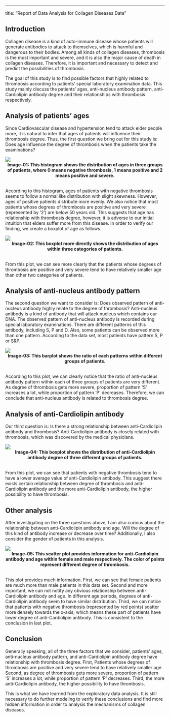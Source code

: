 
---
title: "Report of Data Analysis for Collagen Diseases Data"


## Introduction

Collagen disease is a kind of auto-immune disease whose patients will generate antibodies to attack to themselves, which is harmful and dangerous to their bodies. Among all kinds of collagen diseases, thrombosis is the most important and severe, and it is also the major cause of death in collagen diseases. Therefore, it is important and necessary to detect and predict the possibilities of thrombosis. 

The goal of this study is to find possible factors that highly related to thrombosis according to patients’ special laboratory examination data. This study mainly discuss the patients’ ages, anti-nucleus antibody pattern, anti-Cardiolipin antibody degree and their relationships with thrombosis respectively.

## Analysis of patients' ages

Since Cardiovascular disease and hypertension tend to attack elder people more, it is natural to infer that ages of patients will influence their thrombosis degree. Thus, the first question we bring out for this study is: Does age influence the degree of thrombosis when the patients take the examinations?

![](./images/plot-01.png)
<figcaption align = "center"><b>Image-01: This histogram shows the distribution of ages in three groups of patients, where 0 means negative thrombosis, 1 means positive and 2 means positive and severe.</b></figcaption>

\
According to this histogram, ages of patients with negative thrombosis seems to follow a normal like distribution with slight skewness. However, ages of positive patients distribute more evenly. We also notice that most patients whose degrees of thrombosis are positive and very severe (represented by '2') are below 50 years old. This suggests that age has relationship with thrombosis degree, however, it is adverse to our initial intuition that elders suffer more from this disease. In order to verify our finding, we create a boxplot of age as follows.

![](./images/plot-02.png)
<figcaption align = "center"><b>Image-02: This boxplot more directly shows the distribution of ages within three categories of patients.</b></figcaption>

\
From this plot, we can see more clearly that the patients whose degrees of thrombosis are positive and very severe tend to have relatively smaller age than other two categories of patients.

## Analysis of anti-nucleus antibody pattern

The second question we want to consider is: Does observed pattern of anti-nucleus antibody highly relate to the degree of thrombosis?
Anti-nucleus antibody is a kind of antibody that will attack nucleus which contains our DNA. The observed pattern of anti-nucleus antibody is recorded during special laboratory examinations. There are different patterns of this antibody, including S, P and D. Also, some patients can be observed more than one pattern. According to the data set, most patients have pattern S, P or S&P.

![](./images/plot-03.png)
<figcaption align = "center"><b>Image-03: This barplot shows the ratio of each patterns within different groups of patients.</b></figcaption>

\
According to this plot, we can clearly notice that the ratio of anti-nucleus antibody pattern within each of three groups of patients are very different. As degree of thrombosis gets more severe, proportion of pattern 'S' increases a lot, while proportion of pattern 'P' decreases. Therefore, we can conclude that anti-nucleus antibody is related to thrombosis degree. 

## Analysis of anti-Cardiolipin antibody

Our third question is: Is there a strong relationship between anti-Cardiolipin antibody and thrombosis?
Anti-Cardiolipin antibody is closely related with thrombosis, which was discovered by the medical physicians.

![](./images/plot-04.png)
<figcaption align = "center"><b>Image-04: This boxplot shows the distribution of anti-Cardiolipin antibody degree of three different groups of patients.</b></figcaption>

\
From this plot, we can see that patients with negative thrombosis tend to have a lower average value of anti-Cardiolipin antibody. This suggest there exists certain relationship between degree of thrombosis and anti-Cardiolipin antibody and the more anti-Cardiolipin antibody, the higher possibility to have thrombosis.

## Other analysis

After investigating on the three questions above, I am also curious about the relationship between anti-Cardiolipin antibody and age. Will the degree of this kind of antibody increase or decrease over time? Additionally, I also consider the gender of patients in this analysis.

![](./images/plot-05.png)
<figcaption align = "center"><b>Image-05: This scatter plot provides information for anti-Cardiolipin antibody and age within female and male respectively. The color of points represent different degree of thrombosis. </b></figcaption>

\
This plot provides much information. First, we can see that female patients are much more than male patients in this data set. Second and more important, we can not notify any obvious relationship between anti-Cardiolipin antibody and age. In different age periods, degrees of anti-Cardiolipin antibody seem to have similar distribution. Third, we can notice that patients with negative thrombosis (represented by red points) scatter more densely towards the x-axis, which means these part of patients have lower degree of anti-Cardiolipin antibody. This is consistent to the conclusion in last plot.

## Conclusion

Generally speaking, all of the three factors that we consider, patients’ ages, anti-nucleus antibody pattern, and anti-Cardiolipin antibody degree have relationship with thrombosis degree. First, Patients whose degrees of thrombosis are positive and very severe tend to have relatively smaller age. Second, as degree of thrombosis gets more severe, proportion of pattern 'S' increases a lot, while proportion of pattern 'P' decreases. Third, the more anti-Cardiolipin antibody, the higher possibility to have thrombosis.

This is what we have learned from the exploratory data analysis. It is still necessary to do further modeling to verify these conclusions and find more hidden information in order to analysis the mechanisms of collagen diseases.

